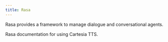 ```yaml
---
title: Rasa
---
```


Rasa provides a framework to manage dialogue and conversational agents.

<Card title="Rasa documentation > Cartesia" href="https://rasa.com/docs/rasa-pro/production/speech-integrations/#cartesia-tts">
    Rasa documentation for using Cartesia TTS.
</Card>
